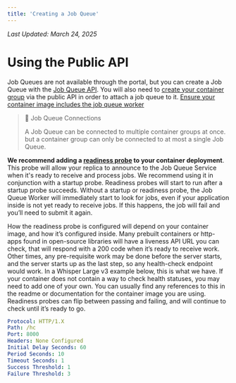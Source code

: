 ```yaml
---
title: 'Creating a Job Queue'
---
```


_Last Updated: March 24, 2025_

# Using the Public API

Job Queues are not available through the portal, but you can create a Job Queue with the
[Job Queue API](/reference/saladcloud-api/queues/create-queue). You will also need to
[create your container group](/reference/saladcloud-api/container-groups/create-container-group) via the public API in
order to attach a job queue to it.
[Ensure your container image includes the job queue worker](products/sce/job-queues/queue-worker)

> 📘 Job Queue Connections
>
> A Job Queue can be connected to multiple container groups at once. but a container group can only be connected to at
> most a single Job Queue.

**We recommend adding a [readiness probe](/products/sce/container-groups/health-probes/readiness-probes) to your
container deployment**. This probe will allow your replica to announce to the Job Queue Service when it's ready to
receive and process jobs. We recommend using it in conjunction with a startup probe. Readiness probes will start to run
after a startup probe succeeds. Without a startup or readiness probe, the Job Queue Worker will immediately start to
look for jobs, even if your application inside is not yet ready to receive jobs. If this happens, the job will fail and
you’ll need to submit it again.

How the readiness probe is configured will depend on your container image, and how it’s configured inside. Many prebuilt
containers or http-apps found in open-source libraries will have a liveness API URL you can check, that will respond
with a 200 code when it’s ready to receive work. Other times, any pre-requisite work may be done before the server
starts, and the server starts up as the last step, so any health-check endpoint would work. In a Whisper Large v3
example below, this is what we have. If your container does not contain a way to check health statuses, you may need to
add one of your own. You can usually find any references to this in the readme or documentation for the container image
you are using. Readiness probes can flip between passing and failing, and will continue to check until it’s ready to go.

```yml
Protocol: HTTP/1.X
Path: /hc
Port: 8000
Headers: None Configured
Initial Delay Seconds: 60
Period Seconds: 10
Timeout Seconds: 1
Success Threshold: 1
Failure Threshold: 3
```
